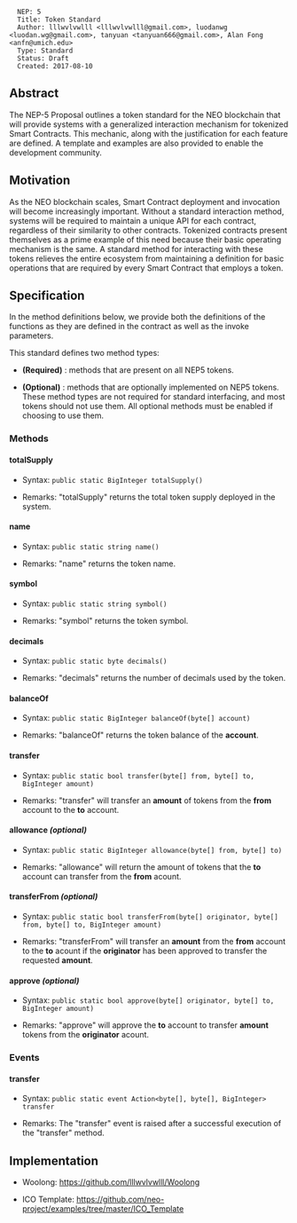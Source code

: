 <pre>
  NEP: 5
  Title: Token Standard
  Author: lllwvlvwlll <lllwvlvwlll@gmail.com>, luodanwg <luodan.wg@gmail.com>, tanyuan <tanyuan666@gmail.com>, Alan Fong <anfn@umich.edu>
  Type: Standard
  Status: Draft
  Created: 2017-08-10
</pre>

==Abstract==

The NEP-5 Proposal outlines a token standard for the NEO blockchain that will provide systems with a generalized interaction mechanism for tokenized Smart Contracts.  This mechanic, along with the justification for each feature are defined.  A template and examples are also provided to enable the development community.

==Motivation==

As the NEO blockchain scales, Smart Contract deployment and invocation will become increasingly important.  Without a standard interaction method, systems will be required to maintain a unique API for each contract, regardless of their similarity to other contracts.  Tokenized contracts present themselves as a prime example of this need because their basic operating mechanism is the same.  A standard method for interacting with these tokens relieves the entire ecosystem from maintaining a definition for basic operations that are required by every Smart Contract that employs a token.

==Specification==

In the method definitions below, we provide both the definitions of the functions as they are defined in the contract as well as the invoke parameters.

This standard defines two method types:

* '''(Required)''' : methods that are present on all NEP5 tokens.

* '''(Optional)''' : methods that are optionally implemented on NEP5 tokens. These method types are not required for standard interfacing, and most tokens should not use them. All optional methods must be enabled if choosing to use them.

===Methods===

====totalSupply====

* Syntax: <code>public static BigInteger totalSupply()</code>

* Remarks: "totalSupply" returns the total token supply deployed in the system.

====name====

* Syntax: <code>public static string name()</code>

* Remarks: "name" returns the token name.


====symbol====

* Syntax: <code>public static string symbol()</code>

* Remarks: "symbol" returns the token symbol.

====decimals====

* Syntax: <code>public static byte decimals()</code>

* Remarks: "decimals" returns the number of decimals used by the token.

====balanceOf====

* Syntax: <code>public static BigInteger balanceOf(byte[] account)</code>

* Remarks: "balanceOf" returns the token balance of the '''account'''.

====transfer====

* Syntax: <code>public static bool transfer(byte[] from, byte[] to, BigInteger amount)</code>

* Remarks: "transfer" will transfer an '''amount''' of tokens from the '''from''' account to the '''to''' account.

====allowance ''(optional)''====

* Syntax: <code>public static BigInteger allowance(byte[] from, byte[] to)</code>

* Remarks: "allowance" will return the amount of tokens that the '''to''' account can transfer from the '''from''' acount.

====transferFrom ''(optional)''====

* Syntax: <code>public static bool transferFrom(byte[] originator, byte[] from, byte[] to, BigInteger amount)</code>

* Remarks: "transferFrom" will transfer an '''amount''' from the '''from''' account to the '''to''' acount if the '''originator''' has been approved to transfer the requested '''amount'''.

====approve ''(optional)''====

* Syntax: <code>public static bool approve(byte[] originator, byte[] to, BigInteger amount)</code>

* Remarks: "approve" will approve the '''to''' account to transfer '''amount''' tokens from the '''originator''' acount. 

===Events===

====transfer====

* Syntax: <code>public static event Action<byte[], byte[], BigInteger> transfer</code>

* Remarks: The "transfer" event is raised after a successful execution of the "transfer" method.

==Implementation==

*Woolong: https://github.com/lllwvlvwlll/Woolong

*ICO Template: https://github.com/neo-project/examples/tree/master/ICO_Template
